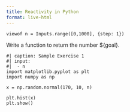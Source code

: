 ```yaml
---
title: Reactivity in Python
format: live-html
---
```


```ojs
viewof n = Inputs.range([0,1000], {step: 1})
```

Write a function to return the number ${goal}.

```pyodide
#| caption: Sample Exercise 1
#| input:
#|  - n
import matplotlib.pyplot as plt
import numpy as np

x = np.random.normal(170, 10, n)

plt.hist(x)
plt.show()
```
